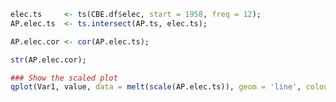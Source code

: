```r
elec.ts     <- ts(CBE.df$elec, start = 1958, freq = 12);
AP.elec.ts  <- ts.intersect(AP.ts, elec.ts);
```

```r
AP.elec.cor <- cor(AP.elec.ts);

str(AP.elec.cor);
```

```r
### Show the scaled plot
qplot(Var1, value, data = melt(scale(AP.elec.ts)), geom = 'line', colour = Var2);
```
